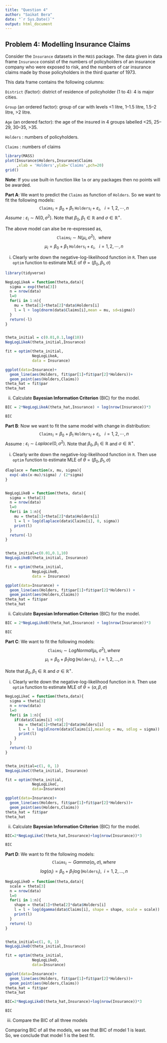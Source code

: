 ```yaml
---
title: "Question 4"
author: "Saikat Bera"
date: "`r Sys.Date()`"
output: html_document
---
```


## Problem 4: Modelling Insurance Claims

Consider the `Insurance` datasets in the `MASS` package. The data given in data frame `Insurance` consist of the numbers of policyholders of an insurance company who were exposed to risk, and the numbers of car insurance claims made by those policyholders in the third quarter of 1973.

This data frame contains the following columns:

`District` (factor): district of residence of policyholder (1 to 4): 4 is major cities.

`Group` (an ordered factor): group of car with levels <1 litre, 1–1.5 litre, 1.5–2 litre, >2 litre.

`Age` (an ordered factor): the age of the insured in 4 groups labelled <25, 25–29, 30–35, >35.

`Holders` : numbers of policyholders.

`Claims` : numbers of claims

```r
library(MASS)
plot(Insurance$Holders,Insurance$Claims
     ,xlab = 'Holders',ylab='Claims',pch=20)
grid()
```

**Note**: If you use built-in function like `lm` or any packages then no points will be awarded.

**Part A**: We want to predict the `Claims` as function of `Holders`. So we want to fit the following models:
$$
\texttt{Claims}_i=\beta_0 + \beta_1~\texttt{Holders}_i + \varepsilon_i,~~~i=1,2,\cdots,n
$$
*Assume* : $\varepsilon_i\sim N(0,\sigma^2)$. Note that $\beta_0,\beta_1 \in\mathbb{R}$ and $\sigma \in \mathbb{R}^{+}$.

The above model can alse be re-expressed as,
$$
\texttt{Claims}_i\sim N(\mu_i,\sigma^2),~~where
$$
$$
\mu_i =\beta_0 + \beta_1~\texttt{Holders}_i + \varepsilon_i,~~~i=1,2,\cdots,n
$$


(i) Clearly write down the negative-log-likelihood function in `R`. Then use `optim` function to estimate MLE of $\theta=(\beta_0,\beta_1,\sigma)$  

```r
library(tidyverse)
```


```r
NegLogLikeA = function(theta,data){
  sigma = exp(theta[3])
  n = nrow(data)
  l=0
  for(i in 1:n){
    mu = theta[1]+theta[2]*data$Holders[i]
    l = l + log(dnorm(data$Claims[i],mean = mu, sd=sigma))
  }
  return(-l)
}


theta_initial = c(0.01,0.1,log(10))
NegLogLikeA(theta_initial,Insurance)

fit = optim(theta_initial,
            NegLogLikeA,
            data = Insurance)
```


```r
ggplot(data=Insurance)+
  geom_line(aes(Holders, fit$par[1]+fit$par[2]*Holders))+
  geom_point(aes(Holders,Claims))
theta_hat = fit$par
theta_hat
```


(ii) Calculate **Bayesian Information Criterion** (BIC) for the model.   

```r
BIC = 2*NegLogLikeA(theta_hat,Insurance) + log(nrow(Insurance))*3
```


```r
BIC
```


**Part B**: Now we want to fit the same model with change in distribution:
$$
\texttt{Claims}_i=\beta_0 + \beta_1~\texttt{Holders}_i + \varepsilon_i,~~~i=1,2,\cdots,n
$$
  Assume : $\varepsilon_i\sim Laplace(0,\sigma^2)$. Note that $\beta_0,\beta_1 \in\mathbb{R}$ and $\sigma \in \mathbb{R}^{+}$.

(i) Clearly write down the negative-log-likelihood function in `R`. Then use `optim` function to estimate MLE of $\theta=(\beta_0,\beta_1,\sigma)$

```r
dlaplace = function(x, mu, sigma){
  exp(-abs(x-mu)/sigma) / (2*sigma)
}


NegLogLikeB = function(theta, data){
  sigma = theta[3]
  n = nrow(data)
  l=0
  for(i in 1:n){
    mu = theta[1]+theta[2]*data$Holders[i]
    l = l + log(dlaplace(data$Claims[i], 0, sigma))
    print(l)
  }
  return(-l)
}


theta_initial=c(0.01,0.1,10)
NegLogLikeB(theta_initial, Insurance)

fit = optim(theta_initial,
            NegLogLikeB,
            data = Insurance)
```


```r
ggplot(data=Insurance) +
  geom_line(aes(Holders, fit$par[1]+fit$par[2]*Holders)) +
  geom_point(aes(Holders,Claims))
theta_hat = fit$par
theta_hat

```


(ii) Calculate **Bayesian Information Criterion** (BIC) for the model.   

```r
BIC = 2*NegLogLikeB(theta_hat,Insurance) + log(nrow(Insurance))*3
```


```r
BIC
```


**Part C**: We want to fit the following models:
$$
\texttt{Claims}_i\sim LogNormal(\mu_i,\sigma^2), where
$$
$$
\mu_i=\beta_0 + \beta_1 \log(\texttt{Holders}_i), ~~i=1,2,...,n
$$

Note that $\beta_0,\beta_1 \in\mathbb{R}$ and $\sigma \in \mathbb{R}^{+}$.

(i) Clearly write down the negative-log-likelihood function in `R`. Then use `optim` function to estimate MLE of $\theta=(\alpha,\beta,\sigma)$    

```r
NegLogLikeC = function(theta,data){
  sigma = theta[3]
  n = nrow(data)
  l=0
  for(i in 1:n){
    if(data$Claims[i] >0){
      mu = theta[1]+theta[2]*data$Holders[i]
      l = l + log(dlnorm(data$Claims[i],meanlog = mu, sdlog = sigma))
      print(l)
    }
  }
  return(-l)
}


theta_initial=c(1, 0, 1)
NegLogLikeC(theta_initial, Insurance)

fit = optim(theta_initial,
            NegLogLikeC,
            data=Insurance)
```


```r
ggplot(data=Insurance)+
  geom_line(aes(Holders, fit$par[1]+fit$par[2]*Holders))+
  geom_point(aes(Holders,Claims))
theta_hat = fit$par
theta_hat
```


(ii) Calculate **Bayesian Information Criterion** (BIC) for the model.    

```r
BIC=2*NegLogLikeC(theta_hat,Insurance)+log(nrow(Insurance))*3
```


```r
BIC
```


**Part D**: We want to fit the following models:
$$
\texttt{Claims}_i\sim Gamma(\alpha_i,\sigma), where
$$
$$
log(\alpha_i)=\beta_0 + \beta_1 \log(\texttt{Holders}_i), ~~i=1,2,...,n
$$

```r
NegLogLikeD = function(theta,data){
  scale = theta[3]
  n = nrow(data)
  l=0
  for(i in 1:n){
    shape = theta[1]+theta[2]*data$Holders[i]
    l = l + log(dgamma(data$Claims[i], shape = shape, scale = scale))
    print(l)
  }
  return(-l)
}


theta_initial=c(1, 0, 1)
NegLogLikeD(theta_initial,Insurance)

fit = optim(theta_initial,
            NegLogLikeD,
            data=Insurance)
```


```r
ggplot(data=Insurance)+
  geom_line(aes(Holders, fit$par[1]+fit$par[2]*Holders))+
  geom_point(aes(Holders,Claims))
theta_hat = fit$par
theta_hat
```

```r
BIC=2*NegLogLikeD(theta_hat,Insurance)+log(nrow(Insurance))*3
```


```r
BIC
```


(iii) Compare the BIC of all three models

Comparing BIC of all the models, we see that BIC of model 1 is least.    
So, we conclude that model 1 is the best fit.
